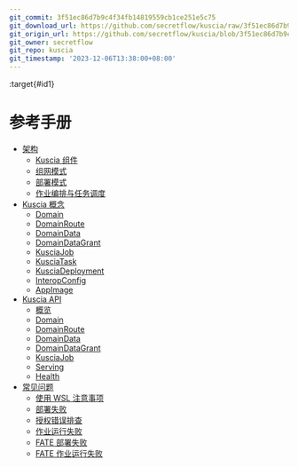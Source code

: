 ```yaml
---
git_commit: 3f51ec86d7b9c4f34fb14819559cb1ce251e5c75
git_download_url: https://github.com/secretflow/kuscia/raw/3f51ec86d7b9c4f34fb14819559cb1ce251e5c75/docs/reference/index.rst
git_origin_url: https://github.com/secretflow/kuscia/blob/3f51ec86d7b9c4f34fb14819559cb1ce251e5c75/docs/reference/index.rst
git_owner: secretflow
git_repo: kuscia
git_timestamp: '2023-12-06T13:38:00+08:00'
---
```


:target{#id1}

# 参考手册

<TableOfContents>


  - [架构](architecture_cn.mdx)
    - [Kuscia 组件](architecture_cn.mdx#kuscia)
    - [组网模式](architecture_cn.mdx#id5)
    - [部署模式](architecture_cn.mdx#id6)
    - [作业编排与任务调度](architecture_cn.mdx#id7)
  - [Kuscia 概念](concepts/index.mdx)
    - [Domain](concepts/domain_cn.mdx)
    - [DomainRoute](concepts/domainroute_cn.mdx)
    - [DomainData](concepts/domaindata_cn.mdx)
    - [DomainDataGrant](concepts/domaindatagrant_cn.mdx)
    - [KusciaJob](concepts/kusciajob_cn.mdx)
    - [KusciaTask](concepts/kusciatask_cn.mdx)
    - [KusciaDeployment](concepts/kusciadeployment_cn.mdx)
    - [InteropConfig](concepts/interopconfig_cn.mdx)
    - [AppImage](concepts/appimage_cn.mdx)
  - [Kuscia API](apis/index.mdx)
    - [概览](apis/summary_cn.mdx)
    - [Domain](apis/domain_cn.mdx)
    - [DomainRoute](apis/domainroute_cn.mdx)
    - [DomainData](apis/domaindata_cn.mdx)
    - [DomainDataGrant](apis/domaindatagrant_cn.mdx)
    - [KusciaJob](apis/kusciajob_cn.mdx)
    - [Serving](apis/serving_cn.mdx)
    - [Health](apis/health_cn.mdx)
  - [常见问题](troubleshoot/index.mdx)
    - [使用 WSL 注意事项](troubleshoot/wslstartdocker.mdx)
    - [部署失败](troubleshoot/deployfailed.mdx)
    - [授权错误排查](troubleshoot/networkauthorizationcheck.mdx)
    - [作业运行失败](troubleshoot/runjobfailed.mdx)
    - [FATE 部署失败](troubleshoot/FATEdeployfailed.mdx)
    - [FATE 作业运行失败](troubleshoot/FATErunjobfailed.mdx)
</TableOfContents>
